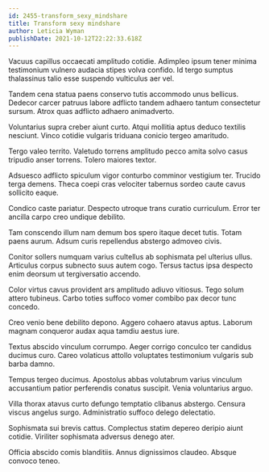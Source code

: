 ```yaml
---
id: 2455-transform_sexy_mindshare
title: Transform sexy mindshare
author: Leticia Wyman
publishDate: 2021-10-12T22:22:33.618Z
---
```


Vacuus capillus occaecati amplitudo cotidie. Adimpleo ipsum tener minima testimonium vulnero audacia stipes volva confido. Id tergo sumptus thalassinus talio esse suspendo vulticulus aer vel.

Tandem cena statua paens conservo tutis accommodo unus bellicus. Dedecor carcer patruus labore adflicto tandem adhaero tantum consectetur sursum. Atrox quas adflicto adhaero animadverto.

Voluntarius supra creber aiunt curto. Atqui mollitia aptus deduco textilis nesciunt. Vinco cotidie vulgaris triduana conicio tergeo amaritudo.

Tergo valeo territo. Valetudo torrens amplitudo pecco amita solvo casus tripudio anser torrens. Tolero maiores textor.

Adsuesco adflicto spiculum vigor conturbo comminor vestigium ter. Trucido terga demens. Theca coepi cras velociter tabernus sordeo caute cavus sollicito eaque.

Condico caste pariatur. Despecto utroque trans curatio curriculum. Error ter ancilla carpo creo undique debilito.

Tam conscendo illum nam demum bos spero itaque decet tutis. Totam paens aurum. Adsum curis repellendus abstergo admoveo civis.

Conitor sollers numquam varius cultellus ab sophismata pel ulterius ullus. Articulus corpus subnecto suus autem cogo. Tersus tactus ipsa despecto enim deorsum ut tergiversatio accendo.

Color virtus cavus provident ars amplitudo adiuvo vitiosus. Tego solum attero tubineus. Carbo toties suffoco vomer combibo pax decor tunc concedo.

Creo venio bene debilito depono. Aggero cohaero atavus aptus. Laborum magnam conqueror audax aqua tamdiu aestus iure.

Textus abscido vinculum corrumpo. Aeger corrigo conculco ter candidus ducimus curo. Careo volaticus attollo voluptates testimonium vulgaris sub barba damno.

Tempus tergeo ducimus. Apostolus abbas volutabrum varius vinculum accusantium patior perferendis conatus suscipit. Venia voluntarius arguo.

Villa thorax atavus curto defungo temptatio clibanus abstergo. Censura viscus angelus surgo. Administratio suffoco delego delectatio.

Sophismata sui brevis cattus. Complectus statim depereo deripio aiunt cotidie. Viriliter sophismata adversus denego ater.

Officia abscido comis blanditiis. Annus dignissimos claudeo. Absque convoco teneo.
